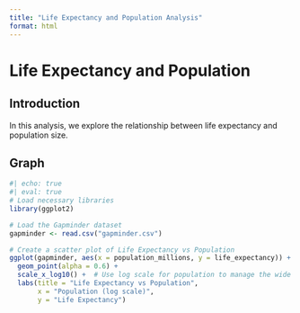 ```yaml
---
title: "Life Expectancy and Population Analysis"
format: html
---
```


# Life Expectancy and Population

## Introduction

In this analysis, we explore the relationship between life expectancy and population size.

## Graph

```r
#| echo: true
#| eval: true
# Load necessary libraries
library(ggplot2)

# Load the Gapminder dataset
gapminder <- read.csv("gapminder.csv")

# Create a scatter plot of Life Expectancy vs Population
ggplot(gapminder, aes(x = population_millions, y = life_expectancy)) +
  geom_point(alpha = 0.6) +
  scale_x_log10() +  # Use log scale for population to manage the wide range of values
  labs(title = "Life Expectancy vs Population",
       x = "Population (log scale)",
       y = "Life Expectancy")
```
